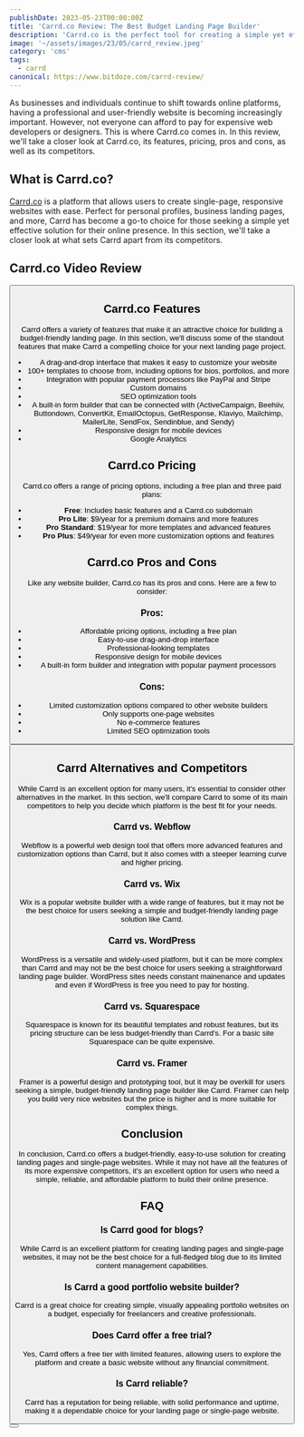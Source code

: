 ```yaml
---
publishDate: 2023-05-23T00:00:00Z
title: 'Carrd.co Review: The Best Budget Landing Page Builder'
description: 'Carrd.co is the perfect tool for creating a simple yet effective landing page. Read our review to learn more about its features, pricing, and pros and cons.'
image: '~/assets/images/23/05/carrd_review.jpeg'
category: 'cms'
tags:
  - carrd
canonical: https://www.bitdoze.com/carrd-review/
---
```



As businesses and individuals continue to shift towards online platforms, having a professional and user-friendly website is becoming increasingly important. However, not everyone can afford to pay for expensive web developers or designers. This is where Carrd.co comes in. In this review, we'll take a closer look at Carrd.co, its features, pricing, pros and cons, as well as its competitors.

## What is Carrd.co?

[Carrd.co](https://try.carrd.co/bitdoze) is a platform that allows users to create single-page, responsive websites with ease. Perfect for personal profiles, business landing pages, and more, Carrd has become a go-to choice for those seeking a simple yet effective solution for their online presence. In this section, we'll take a closer look at what sets Carrd apart from its competitors.

## Carrd.co Video Review

<YouTubeEmbed
  url="https://www.youtube.com/embed/nFnfaQI-nt0"
  label="Carrd.co Review: The Best Budget Landing Page Builder"
/>

<Button link="https://try.carrd.co/bitdoze" text="Carrd.co" />

## Carrd.co Features

Carrd offers a variety of features that make it an attractive choice for building a budget-friendly landing page. In this section, we'll discuss some of the standout features that make Carrd a compelling choice for your next landing page project.

- A drag-and-drop interface that makes it easy to customize your website
- 100+ templates to choose from, including options for bios, portfolios, and more
- Integration with popular payment processors like PayPal and Stripe
- Custom domains
- SEO optimization tools
- A built-in form builder that can be connected with (ActiveCampaign, Beehiiv, Buttondown, ConvertKit, EmailOctopus, GetResponse, Klaviyo, Mailchimp, MailerLite, SendFox, Sendinblue, and Sendy)
- Responsive design for mobile devices
- Google Analytics

## Carrd.co Pricing

Carrd.co offers a range of pricing options, including a free plan and three paid plans:

- **Free**: Includes basic features and a Carrd.co subdomain
- **Pro Lite**: $9/year for a premium domains and more features
- **Pro Standard**: $19/year for more templates and advanced features
- **Pro Plus**: $49/year for even more customization options and features

## Carrd.co Pros and Cons

Like any website builder, Carrd.co has its pros and cons. Here are a few to consider:

### Pros:

- Affordable pricing options, including a free plan
- Easy-to-use drag-and-drop interface
- Professional-looking templates
- Responsive design for mobile devices
- A built-in form builder and integration with popular payment processors

### Cons:

- Limited customization options compared to other website builders
- Only supports one-page websites
- No e-commerce features
- Limited SEO optimization tools

<Button link="https://try.carrd.co/bitdoze" text="Carrd.co" />

## Carrd Alternatives and Competitors

While Carrd is an excellent option for many users, it's essential to consider other alternatives in the market. In this section, we'll compare Carrd to some of its main competitors to help you decide which platform is the best fit for your needs.

### Carrd vs. Webflow

Webflow is a powerful web design tool that offers more advanced features and customization options than Carrd, but it also comes with a steeper learning curve and higher pricing.

### Carrd vs. Wix

Wix is a popular website builder with a wide range of features, but it may not be the best choice for users seeking a simple and budget-friendly landing page solution like Carrd.

### Carrd vs. WordPress

WordPress is a versatile and widely-used platform, but it can be more complex than Carrd and may not be the best choice for users seeking a straightforward landing page builder. WordPress sites needs constant mainenance and updates and even if WordPress is free you need to pay for hosting.

### Carrd vs. Squarespace

Squarespace is known for its beautiful templates and robust features, but its pricing structure can be less budget-friendly than Carrd's. For a basic site Squarespace can be quite expensive.

### Carrd vs. Framer

Framer is a powerful design and prototyping tool, but it may be overkill for users seeking a simple, budget-friendly landing page builder like Carrd. Framer can help you build very nice websites but the price is higher and is more suitable for complex things.

## Conclusion

In conclusion, Carrd.co offers a budget-friendly, easy-to-use solution for creating landing pages and single-page websites. While it may not have all the features of its more expensive competitors, it's an excellent option for users who need a simple, reliable, and affordable platform to build their online presence.

## FAQ

### Is Carrd good for blogs?

While Carrd is an excellent platform for creating landing pages and single-page websites, it may not be the best choice for a full-fledged blog due to its limited content management capabilities.

### Is Carrd a good portfolio website builder?

Carrd is a great choice for creating simple, visually appealing portfolio websites on a budget, especially for freelancers and creative professionals.

### Does Carrd offer a free trial?

Yes, Carrd offers a free tier with limited features, allowing users to explore the platform and create a basic website without any financial commitment.

### Is Carrd reliable?

Carrd has a reputation for being reliable, with solid performance and uptime, making it a dependable choice for your landing page or single-page website.

<Button link="https://try.carrd.co/bitdoze" text="Carrd.co" />
